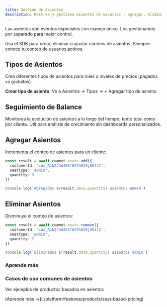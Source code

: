 ```yaml
---
title: Gestión de Asientos
description: Rastrea y gestiona asientos de usuarios - agregar, eliminar, monitorear
---
```


Las asientos son eventos especiales con manejo único. Los gestionamos por separado para mejor control.

Usa el SDK para crear, eliminar o ajustar conteos de asientos. Siempre conoce tu conteo de usuarios activos.

## Tipos de Asientos

Crea diferentes tipos de asientos para roles o niveles de precios (pagados vs gratuitos).

**Crear tipo de asiento**: Ve a Asientos → Tipos → + Agregar tipo de asiento

## Seguimiento de Balance

Monitorea la evolución de asientos a lo largo del tiempo, tanto total como por cliente. Útil para análisis de crecimiento sin dashboards personalizados.

## Agregar Asientos

Incrementa el conteo de asientos para un cliente:

```typescript
const result = await commet.seats.add({
  customerId: 'cus_A1b2C3d4E5f6G7h8I9j0K1l2',
  seatType: 'admin',
  quantity: 5
})

console.log(`Agregados ${result.data.quantity} asientos admin`)
```

## Eliminar Asientos

Disminuye el conteo de asientos:

```typescript
const result = await commet.seats.remove({
  customerId: 'cus_A1b2C3d4E5f6G7h8I9j0K1l2',
  seatType: 'admin',
  quantity: 2
})

console.log(`Eliminados ${result.data.quantity} asientos admin`)
```

### Aprende más

<div className="grid grid-cols-1 md:grid-cols-2 gap-4">
  <div className="border rounded-lg p-4">
    <h3 className="font-semibold mt-0">Casos de uso comunes de asientos</h3>
    <p className="text-sm text-muted-foreground">Ver ejemplos de productos basados en asientos</p>
    <p className="text-sm">[Aprende más →](./platform/features/products/seat-based-pricing)</p>
  </div>
</div>

